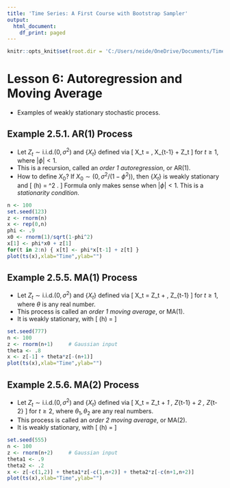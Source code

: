 ```yaml
---
title: 'Time Series: A First Course with Bootstrap Sampler'
output:
  html_document:
    df_print: paged
---
```


```r
knitr::opts_knit$set(root.dir = 'C:/Users/neide/OneDrive/Documents/TimeSeriesR/Data')
```

# Lesson 6: Autoregression and Moving Average

- Examples of weakly stationary stochastic process.

## Example 2.5.1. AR(1) Process

- Let $Z_t \sim \mbox{i.i.d.} (0,\sigma^2)$ and $\{ X_t \}$ defined via
\[
 X_t = \phi \, X_{t-1} + Z_t
\]
for $t \geq 1$, where $|\phi| < 1$.
- This is a recursion, called an *order 1 autoregression*, or AR(1).
- How to define $X_0$? If $X_0 \sim (0, \sigma^2/(1-\phi^2) )$, then $\{ X_t \}$ is weakly stationary and
\[
 \gamma (h) = \sigma^2 \frac{ \phi^{|h|}}{1 - \phi^2}.
\]
 Formula only makes sense when $|\phi| < 1$. This is a *stationarity condition*.
 
```r
n <- 100
set.seed(123)
z <- rnorm(n)
x <- rep(0,n)
phi <- .9
x0 <- rnorm(1)/sqrt(1-phi^2)
x[1] <- phi*x0 + z[1]
for(t in 2:n) { x[t] <- phi*x[t-1] + z[t] }
plot(ts(x),xlab="Time",ylab="")
```

## Example 2.5.5. MA(1) Process

- Let $Z_t \sim \mbox{i.i.d.} (0,\sigma^2)$ and $\{ X_t \}$ defined via
\[
 X_t =  Z_t + \theta \, Z_{t-1}
\]
for $t \geq 1$, where $\theta$ is any real number.
- This process is called an *order 1 moving average*, or MA(1). 
- It is weakly stationary, with
\[
 \gamma (h) = \begin{cases} (1 + \theta^2) \sigma^2 \quad \mbox{if} \; h = 0 \\
  \theta \sigma^2 \quad \mbox{if} \; h = \pm 1 \\
  0 \quad \mbox{if} \; |h| > 1.
  \end{cases}
\]

```r
set.seed(777)
n <- 100
z <- rnorm(n+1)		# Gaussian input
theta <- .8
x <- z[-1] + theta*z[-(n+1)]
plot(ts(x),xlab="Time",ylab="")
```

## Example 2.5.6. MA(2) Process

- Let $Z_t \sim \mbox{i.i.d.} (0,\sigma^2)$ and $\{ X_t \}$ defined via
\[
 X_t =  Z_t + \theta_1 \, Z_{t-1} + \theta_2 \, Z_{t-2}
\]
for $t \geq 2$, where $\theta_1, \theta_2$ are any real numbers.
- This process is called an *order 2 moving average*, or MA(2). 
- It is weakly stationary, with
\[
 \gamma (h) = \begin{cases} (1 + \theta_1^2 + \theta_2^2) \sigma^2 \quad \mbox{if} \; h = 0 \\
  (\theta_1 + \theta_1 \theta_2) \sigma^2 \quad \mbox{if} \; h = \pm 1 \\
  \theta_2 \sigma^2 \quad \mbox{if} \; h = \pm 2\\
  0 \quad \mbox{if} \; |h| > 2.
  \end{cases}
\]

```r
set.seed(555)
n <- 100
z <- rnorm(n+2)		# Gaussian input
theta1 <- .9
theta2 <- .2
x <- z[-c(1,2)] + theta1*z[-c(1,n+2)] + theta2*z[-c(n+1,n+2)]
plot(ts(x),xlab="Time",ylab="")
```

